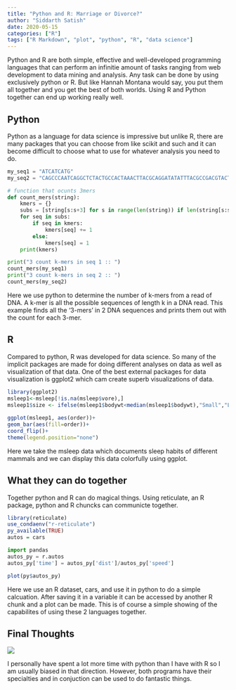 ```yaml
---
title: "Python and R: Marriage or Divorce?"
author: "Siddarth Satish"
date: 2020-05-15
categories: ["R"]
tags: ["R Markdown", "plot", "python", "R", "data science"]
---
```


Python and R are both simple, effective and well-developed programming languages that can perform an infinitie amount of tasks ranging from web development to data mining and analysis. Any task can be done by using exclusively python or R. But like Hannah Montana would say, you put them all together and you get the best of both worlds. Using R and Python together can end up working really well. 


## Python
Python as a language for data science is impressive but unlike R, there are many packages that you can choose from like scikit and such and it can become difficult to choose what to use for whatever analysis you need to do. 

```python

my_seq1 = "ATCATCATG"
my_seq2 = "CAGCCCAATCAGGCTCTACTGCCACTAAACTTACGCAGGATATATTTACGCCGACGTACT"

# function that ocunts 3mers 
def count_mers(string):
    kmers = {}
    subs = [string[s:s+3] for s in range(len(string)) if len(string[s:s+3]) > 2]
    for seq in subs:
        if seq in kmers:
            kmers[seq] += 1
        else:
            kmers[seq] = 1
    print(kmers)

print("3 count k-mers in seq 1 :: ") 
count_mers(my_seq1)
print("3 count k-mers in seq 2 :: ")
count_mers(my_seq2)

```

Here we use python to determine the number of k-mers from a read of DNA. A k-mer is all the possible sequences of length k in a DNA read. This example finds all the '3-mers' in 2 DNA sequences and prints them out with the count for each 3-mer.

## R
Compared to python, R was developed for data science. So many of the implicit packages are made for doing different analyses on data as well as visualization of that data. One of the best external packages for data visualization is ggplot2 which cam create superb visualizations of data.

```R
library(ggplot2)
msleep1<-msleep[!is.na(msleep$vore),]
msleep1$size <- ifelse(msleep1$bodywt<median(msleep1$bodywt),"Small","Large")
 
ggplot(msleep1, aes(order))+
geom_bar(aes(fill=order))+
coord_flip()+
theme(legend.position="none")

```

Here we take the msleep data which documents sleep habits of different mammals and we can display this data colorfully using ggplot. 

## What they can do together
Together python and R can do magical things. Using reticulate, an R package, python and R chuncks can communicte together. 

```R
library(reticulate)
use_condaenv("r-reticulate")
py_available(TRUE)
autos = cars
```

```python
import pandas
autos_py = r.autos
autos_py['time'] = autos_py['dist']/autos_py['speed']
```

```R
plot(py$autos_py)

``` 
Here we use an R dataset, cars, and use it in python to do a simple calcuation. After saving it in a variable it can be accessed by another R chunk and a plot can be made. This is of course a simple showing of the capabilites of using these 2 languages together.


## Final Thoughts
![](pythonr.png)

I personally have spent a lot more time with python than I have with R so I am usually biased in that direction. However, both programs have their specialties and in conjuction can be used to do fantastic things. 



